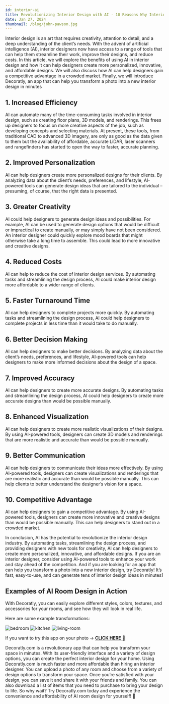 ```yaml
---
id: interior-ai
title: Revolutionizing Interior Design with AI - 10 Reasons Why Interior Designers Should Use AI
date: Jan 27, 2024
thumbnail: /blog/john-pawson.jpg
---
```


Interior design is an art that requires creativity, attention to detail, and a deep understanding of the client’s needs. With the advent of artificial intelligence (AI), interior designers now have access to a range of tools that can help them streamline their work, improve their designs, and reduce costs. In this article, we will explore the benefits of using AI in interior design and how it can help designers create more personalized, innovative, and affordable designs. We will also discuss how AI can help designers gain a competitive advantage in a crowded market. Finally, we will introduce Decoratly, an app that can help you transform a photo into a new interior design in minutes

## 1. Increased Efficiency

AI can automate many of the time-consuming tasks involved in interior design, such as creating floor plans, 3D models, and renderings. This frees up designers to focus on more creative aspects of the job, such as developing concepts and selecting materials. At present, these tools, from traditional CAD to advanced 3D imagery, are only as good as the data given to them but the availability of affordable, accurate LiDAR, laser scanners and rangefinders has started to open the way to faster, accurate planning.

## 2. Improved Personalization

AI can help designers create more personalized designs for their clients. By analyzing data about the client’s needs, preferences, and lifestyle, AI-powered tools can generate design ideas that are tailored to the individual – presuming, of course, that the right data is presented.

## 3. Greater Creativity

AI could help designers to generate design ideas and possibilities. For example, AI can be used to generate design options that would be difficult or impractical to create manually, or may simply have not been considered. An interior designer could quickly explore mood boards that might otherwise take a long time to assemble. This could lead to more innovative and creative designs.

## 4. Reduced Costs

AI can help to reduce the cost of interior design services. By automating tasks and streamlining the design process, AI could make interior design more affordable to a wider range of clients.

## 5. Faster Turnaround Time

AI can help designers to complete projects more quickly. By automating tasks and streamlining the design process, AI could help designers to complete projects in less time than it would take to do manually.

## 6. Better Decision Making

AI can help designers to make better decisions. By analyzing data about the client’s needs, preferences, and lifestyle, AI-powered tools can help designers to make more informed decisions about the design of a space.

## 7. Improved Accuracy

AI can help designers to create more accurate designs. By automating tasks and streamlining the design process, AI could help designers to create more accurate designs than would be possible manually.

## 8. Enhanced Visualization

AI can help designers to create more realistic visualizations of their designs. By using AI-powered tools, designers can create 3D models and renderings that are more realistic and accurate than would be possible manually.

## 9. Better Communication

AI can help designers to communicate their ideas more effectively. By using AI-powered tools, designers can create visualizations and renderings that are more realistic and accurate than would be possible manually. This can help clients to better understand the designer’s vision for a space.

## 10. Competitive Advantage

AI can help designers to gain a competitive advantage. By using AI-powered tools, designers can create more innovative and creative designs than would be possible manually. This can help designers to stand out in a crowded market.

In conclusion, AI has the potential to revolutionize the interior design industry. By automating tasks, streamlining the design process, and providing designers with new tools for creativity, AI can help designers to create more personalized, innovative, and affordable designs. If you are an interior designer, consider using AI-powered tools to enhance your work and stay ahead of the competition. And if you are looking for an app that can help you transform a photo into a new interior design, try Decoratly! It’s fast, easy-to-use, and can generate tens of interior design ideas in minutes1

## Examples of AI Room Design in Action

With Decoratly, you can easily explore different styles, colors, textures, and accessories for your rooms, and see how they will look in real life.

Here are some example transformations:

![bedroom](/examples/bedroom.jpg)
![kitchen](/examples/kitchen.jpg)
![living-room](/examples/living-room.jpg)

If you want to try this app on your photo → [**CLICK HERE** 🏡](https://www.decoratly.com)

Decoratly.com is a revolutionary app that can help you transform your space in minutes. With its user-friendly interface and a variety of design options, you can create the perfect interior design for your home. Using Decoratly.com is much faster and more affordable than hiring an interior designer. You can upload a photo of any room and choose from a variety of design options to transform your space. Once you’re satisfied with your design, you can save it and share it with your friends and family. You can also download a list of items that you need to purchase to bring your design to life. So why wait? Try Decoratly.com today and experience the convenience and affordability of AI room design for yourself! 🎉
